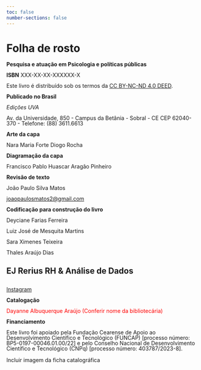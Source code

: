 ```yaml
---
toc: false
number-sections: false
---
```


# Folha de rosto {.unnumbered}

::::: {style="line-height: 1;"}
**Pesquisa e atuação em Psicologia e políticas públicas**

**ISBN** XXX-XX-XX-XXXXXX-X

Este livro é distribuído sob os termos da [CC BY-NC-ND 4.0 DEED](https://creativecommons.org/licenses/by-nc-nd/4.0/){.external target="_blank"}.

**Publicado no Brasil**

*Edições UVA*

Av. da Universidade, 850 - Campus da Betânia - Sobral - CE CEP 62040-370 - Telefone: (88) 3611.6613

**Arte da capa**

Nara Maria Forte Diogo Rocha

**Diagramação da capa**

Francisco Pablo Huascar Aragão Pinheiro

**Revisão de texto**

João Paulo Silva Matos

::: {.callout-note appearance="simple" icon="false"}
[joaopaulosmatos2\@gmail.com](mailto:%20joaopaulosmatos2@gmail.com)
:::

**Codificação para construção do livro**

Deyciane Farias Ferreira

Luiz José de Mesquita Martins

Sara Ximenes Teixeira

Thales Araújo Dias

::: {.callout-note appearance="simple" icon="false"}
## EJ Rerius RH & Análise de Dados

<br> [Instagram](https://www.instagram.com/rerius.ej/ "Instagram"){.external target="_blank"}
:::

**Catalogação**

[Dayanne Albuquerque Araújo (Conferir nome da bibliotecária)]{style="color: red;"}

**Financiamento**

Este livro foi apoiado pela Fundação Cearense de Apoio ao Desenvolvimento Científico e Tecnológico (FUNCAP) \[processo número: BP5-0197-00046.01.00/22\] e pelo Conselho Nacional de Desenvolvimento Científico e Tecnológico (CNPq) \[processo número: 403787/2023-8\].
:::::

Incluir imagem da ficha catalográfica
